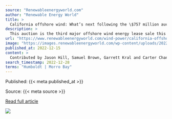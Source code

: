 ```yaml
---
source: "Renewableenergyworld.com"
author: "Renewable Energy World"
title: >
  California offshore wind: What’s next following the \$757 million auction
description: >
  This auction is the third major offshore wind energy lease sale this year—and the first-ever for the Pacific region—and resulted in high bids from five companies totaling $757.1 million.
url: "https://www.renewableenergyworld.com/wind-power/california-offshore-wind-whats-next-following-the-757-million-auction/"
image: "https://images.renewableenergyworld.com/wp-content/uploads/2022/12/floating-offshore-wind.jpg"
published_at: 2022-12-15
content: >
  Contributed by Jason Hill, Samuel Brown, Garrett Kral and Carter Chandler Clements  On December 7, 2022, the U.S. Department of the Interiors (DOI) Bureau of Ocean Energy Management (BOEM) announced … [+5807 chars]
search_timestamp: 2022-12-28
terms: "Humboldt | Morro Bay"
---
```



Published: {{< meta published_at >}}


Source: {{< meta source >}}


[Read full article]({{< meta url >}}){target='_blank'}



![](`r rmarkdown::metadata$image[1]`)
